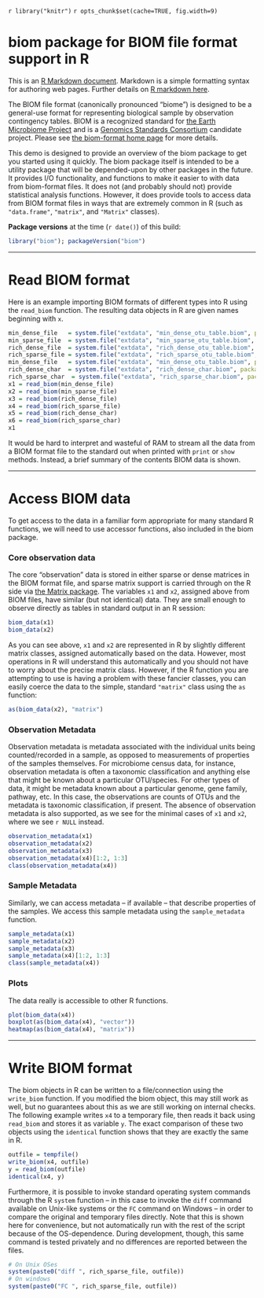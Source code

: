 <!--
%\VignetteEngine{knitr::knitr}
%\VignetteIndexEntry{BIOM support in R main vignette}
-->
`r library("knitr")`
`r opts_chunk$set(cache=TRUE, fig.width=9)`
<link href="http://joey711.github.com/phyloseq/markdown.css" rel="stylesheet"></link>

# biom package for BIOM file format support in R

This is an [R Markdown document](http://www.rstudio.com/ide/docs/r_markdown). Markdown is a simple formatting syntax for authoring web pages. Further details on [R markdown here](http://www.rstudio.com/ide/docs/r_markdown).

The BIOM file format (canonically pronounced "biome") is designed to be a general-use format for representing biological sample by observation contingency tables. BIOM is a recognized standard for [the Earth Microbiome Project](http://www.earthmicrobiome.org/) and is a [Genomics Standards Consortium](http://gensc.org/) candidate project. Please see [the biom-format home page](http://biom-format.org/) for more details.

This demo is designed to provide an overview of the biom package to get you started using it quickly. The biom package itself is intended to be a utility package that will be depended-upon by other packages in the future. It provides I/O functionality, and functions to make it easier to with data from biom-format files. It does not (and probably should not) provide statistical analysis functions. However, it does provide tools to access data from BIOM format files in ways that are extremely common in R (such as `"data.frame"`, `"matrix"`, and `"Matrix"` classes).

**Package versions** at the time (`r date()`) of this build:
```r
library("biom"); packageVersion("biom")
```

---

# Read BIOM format
Here is an example importing BIOM formats of different types into R using the `read_biom` function. The resulting data objects in R are given names beginning with `x`.

```r
min_dense_file   = system.file("extdata", "min_dense_otu_table.biom", package = "biom")
min_sparse_file  = system.file("extdata", "min_sparse_otu_table.biom", package = "biom")
rich_dense_file  = system.file("extdata", "rich_dense_otu_table.biom", package = "biom")
rich_sparse_file = system.file("extdata", "rich_sparse_otu_table.biom", package = "biom")
min_dense_file   = system.file("extdata", "min_dense_otu_table.biom", package = "biom")
rich_dense_char  = system.file("extdata", "rich_dense_char.biom", package = "biom")
rich_sparse_char  = system.file("extdata", "rich_sparse_char.biom", package = "biom")
x1 = read_biom(min_dense_file)
x2 = read_biom(min_sparse_file)
x3 = read_biom(rich_dense_file)
x4 = read_biom(rich_sparse_file)
x5 = read_biom(rich_dense_char)
x6 = read_biom(rich_sparse_char)
x1
```

It would be hard to interpret and wasteful of RAM to stream all the data from a BIOM format file to the standard out when printed with `print` or `show` methods. Instead, a brief summary of the contents BIOM data is shown. 


---

# Access BIOM data
To get access to the data in a familiar form appropriate for many standard R functions, we will need to use accessor functions, also included in the biom package.

### Core observation data
The core "observation" data is stored in either sparse or dense matrices in the BIOM format file, and sparse matrix support is carried through on the R side via [the Matrix package](http://cran.r-project.org/web/packages/Matrix/index.html). The variables `x1` and `x2`, assigned above from BIOM files, have similar (but not identical) data. They are small enough to observe directly as tables in standard output in an R session:

```r
biom_data(x1)
biom_data(x2)
```

As you can see above, `x1` and `x2` are represented in R by slightly different matrix classes, assigned automatically based on the data. However, most operations in R will understand this automatically and you should not have to worry about the precise matrix class. However, if the R function you are attempting to use is having a problem with these fancier classes, you can easily coerce the data to the simple, standard `"matrix"` class using the `as` function:

```r
as(biom_data(x2), "matrix")
```

### Observation Metadata
Observation metadata is metadata associated with the individual units being counted/recorded in a sample, as opposed to measurements of properties of the samples themselves. For microbiome census data, for instance, observation metadata is often a taxonomic classification and anything else that might be known about a particular OTU/species. For other types of data, it might be metadata known about a particular genome, gene family, pathway, etc. In this case, the observations are counts of OTUs and the metadata is taxonomic classification, if present. The absence of observation metadata is also supported, as we see for the minimal cases of `x1` and `x2`, where we see `r NULL` instead.

```r
observation_metadata(x1)
observation_metadata(x2)
observation_metadata(x3)
observation_metadata(x4)[1:2, 1:3]
class(observation_metadata(x4))
```

### Sample Metadata
Similarly, we can access metadata -- if available -- that describe properties of the samples. We access this sample metadata using the `sample_metadata` function.

```r
sample_metadata(x1)
sample_metadata(x2)
sample_metadata(x3)
sample_metadata(x4)[1:2, 1:3]
class(sample_metadata(x4))
```


### Plots
The data really is accessible to other R functions.
```r
plot(biom_data(x4))
boxplot(as(biom_data(x4), "vector"))
heatmap(as(biom_data(x4), "matrix"))
```


---

# Write BIOM format
The biom objects in R can be written to a file/connection using the `write_biom` function. If you modified the biom object, this may still work as well, but no guarantees about this as we are still working on internal checks. The following example writes `x4` to a temporary file, then reads it back using `read_biom` and stores it as variable `y`. The exact comparison of these two objects using the `identical` function shows that they are exactly the same in R.
```r
outfile = tempfile()
write_biom(x4, outfile)
y = read_biom(outfile)
identical(x4, y)
```

Furthermore, it is possible to invoke standard operating system commands through the R `system` function -- in this case to invoke the `diff` command available on Unix-like systems or the `FC` command on Windows -- in order to compare the original and temporary files directly. Note that this is shown here for convenience, but not automatically run with the rest of the script because of the OS-dependence. During development, though, this same command is tested privately and no differences are reported between the files.

```r
# On Unix OSes
system(paste0("diff ", rich_sparse_file, outfile))
# On windows
system(paste0("FC ", rich_sparse_file, outfile))
```


